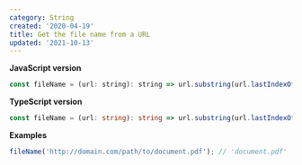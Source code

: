 ```yaml
---
category: String
created: '2020-04-19'
title: Get the file name from a URL
updated: '2021-10-13'
---
```


**JavaScript version**

```js fileName.js
const fileName = (url: string): string => url.substring(url.lastIndexOf('/') + 1);
```

**TypeScript version**

```ts fileName.ts
const fileName = (url: string): string => url.substring(url.lastIndexOf('/') + 1);
```

**Examples**

```js examples.js
fileName('http://domain.com/path/to/document.pdf'); // 'document.pdf'
```

